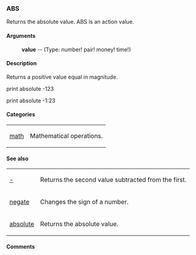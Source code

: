 === ABS ===
Returns the absolute value.
ABS is an action value.
==== Arguments ==== 
: '''value''' -- (Type: number! pair! money! time!)


==== Description ==== 


Returns a positive value equal in magnitude.



print absolute -123

print absolute -1:23



==== Categories ==== 


{|
| [[Categories math|math]] 
| Mathematical operations. 
|}

==== See also ==== 


{|
| [[Words -|-]] 
| Returns the second value subtracted from the first. 
|- 
| [[Words negate|negate]] 
| Changes the sign of a number. 
|- 
| [[Words absolute|absolute]] 
| Returns the absolute value. 
|}

==== Comments ==== 


<blockquote>
{|
|}</blockquote>